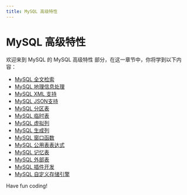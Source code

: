 ```yaml
---
title: MySQL 高级特性
---
```


# MySQL 高级特性

欢迎来到 MySQL 的 MySQL 高级特性 部分，在这一章节中，你将学到以下内容：

- [MySQL 全文检索](./0-mysql-full-text-retrieval.mdx)
- [MySQL 地理信息处理](./1-mysql-geographic-information-processing.mdx)
- [MySQL XML 支持](./2-mysql-xml-support.mdx)
- [MySQL JSON支持](./3-mysql-json-support.mdx)
- [MySQL 分区表](./4-mysql-partition-table.mdx)
- [MySQL 临时表](./5-mysql-temporary-table.mdx)
- [MySQL 虚拟列](./6-mysql-virtual-columns.mdx)
- [MySQL 生成列](./7-mysql-generate-columns.mdx)
- [MySQL 窗口函数](./8-mysql-window-function.mdx)
- [MySQL 公用表表达式](./9-mysql-common-table-expression.mdx)
- [MySQL 记忆表](./10-mysql-memory-sheet.mdx)
- [MySQL 外部表](./11-mysql-external-table.mdx)
- [MySQL 插件开发](./12-mysql-plugin-development.mdx)
- [MySQL 自定义存储引擎](./13-mysql-custom-storage-engine.mdx)

Have fun coding!